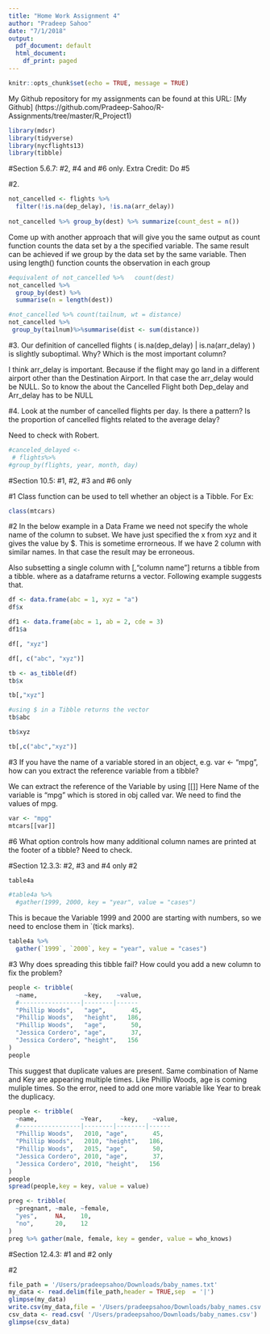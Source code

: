 ```yaml
---
title: "Home Work Assignment 4"
author: "Pradeep Sahoo"
date: "7/1/2018"
output:
  pdf_document: default
  html_document:
    df_print: paged
---
```


```r
knitr::opts_chunk$set(echo = TRUE, message = TRUE)
```
My Github repository for my assignments can be found at this URL: [My Github] (https://github.com/Pradeep-Sahoo/R-Assignments/tree/master/R_Project1)

```r
library(mdsr)
library(tidyverse)
library(nycflights13)
library(tibble)
```
#Section 5.6.7: #2, #4 and #6 only. Extra Credit: Do #5

#2.
```r
not_cancelled <- flights %>%
  filter(!is.na(dep_delay), !is.na(arr_delay))
  
not_cancelled %>% group_by(dest) %>% summarize(count_dest = n())
```
Come up with another approach that will give you the same output as
count function counts  the data set by a the specified variable. The same result can be achieved if we group by the data set by the same variable. Then using length() function counts the observation in each group

```r
#equivalent of not_cancelled %>%   count(dest)
not_cancelled %>% 
  group_by(dest) %>%
  summarise(n = length(dest))
```

```r
#not_cancelled %>% count(tailnum, wt = distance)
not_cancelled %>% 
 group_by(tailnum)%>%summarise(dist <- sum(distance))
```

#3. 
Our definition of cancelled flights (
is.na(dep_delay) | is.na(arr_delay) ) is slightly suboptimal. Why? Which is the most important column?

I think arr_delay is important. Because if the flight may go land in a different airport other than the Destination Airport. In that case the arr_delay would be NULL. So to know the about the Cancelled Flight both Dep_delay and Arr_delay has to be NULL

#4. 
Look at the number of cancelled flights per day. Is there a pattern? Is the proportion of cancelled flights related to the average delay?

Need to check with Robert.

```r
#canceled_delayed <- 
 # flights%>%
#group_by(flights, year, month, day)

```

#Section 10.5: #1, #2, #3 and #6 only

#1
Class function can be used to tell whether an object is a Tibble. For Ex: 
```r
class(mtcars)
```

#2
In the below example in a Data Frame  we need not specify the whole name of the column to subset. We have just specified the x from xyz and it gives the value by $. This is sometime errorneous. If we have 2 column with similar names. In that case the result may be erroneous. 

Also subsetting a single column with [,"column name"] returns a tibble from a tibble. where as a dataframe returns a vector. Following example suggests that. 

```r
df <- data.frame(abc = 1, xyz = "a")
df$x
```
```r
df1 <- data.frame(abc = 1, ab = 2, cde = 3)
df1$a
```

```r
df[, "xyz"]
```

```r
df[, c("abc", "xyz")]
```
```r
tb <- as_tibble(df)
tb$x
```
```r
tb[,"xyz"]
```
```r
#using $ in a Tibble returns the vector
tb$abc
```
```r
tb$xyz
```

```r
tb[,c("abc","xyz")]
```
#3
If you have the name of a variable stored in an object, e.g. var <- "mpg", how can you extract the reference variable from a tibble?

We can extract the reference of the Variable by using [[]]
Here Name of the variable is "mpg" which is stored in obj called var. We need to find the values of mpg. 

```r
var <- "mpg"
mtcars[[var]]
```

#6
What option controls how many additional column names are printed at the footer of a tibble?
Need to check.

#Section 12.3.3: #2, #3 and #4 only
#2
```r
table4a
```
```r
#table4a %>% 
  #gather(1999, 2000, key = "year", value = "cases")
```
This is becaue the Variable 1999 and 2000 are starting with numbers, so we need to enclose them in `(tick marks).

```r
table4a %>% 
  gather(`1999`, `2000`, key = "year", value = "cases")
```
#3
Why does spreading this tibble fail? How could you add a new column to fix the problem?
```r
people <- tribble(
  ~name,             ~key,    ~value,
  #-----------------|--------|------
  "Phillip Woods",   "age",       45,
  "Phillip Woods",   "height",   186,
  "Phillip Woods",   "age",       50,
  "Jessica Cordero", "age",       37,
  "Jessica Cordero", "height",   156
)
people
```
This suggest that duplicate values are present. Same combination of Name and Key are appearing multiple times. Like Phillip Woods, age is coming muliple times. So the error, need to add one more variable like Year to break the duplicacy. 
```r
people <- tribble(
  ~name,            ~Year,     ~key,    ~value,
  #-----------------|--------|--------|------
  "Phillip Woods",   2010, "age",       45,
  "Phillip Woods",   2010, "height",   186,
  "Phillip Woods",   2015, "age",       50,
  "Jessica Cordero", 2010, "age",       37,
  "Jessica Cordero", 2010, "height",   156
)
people
spread(people,key = key, value = value)
```

```r
preg <- tribble(
  ~pregnant, ~male, ~female,
  "yes",     NA,    10,
  "no",      20,    12
)
preg %>% gather(male, female, key = gender, value = who_knows)
```


#Section 12.4.3: #1 and #2 only


#2
```r
file_path = '/Users/pradeepsahoo/Downloads/baby_names.txt'
my_data <- read.delim(file_path,header = TRUE,sep  = '|')
glimpse(my_data)
write.csv(my_data,file = '/Users/pradeepsahoo/Downloads/baby_names.csv')
csv_data <- read.csv( '/Users/pradeepsahoo/Downloads/baby_names.csv')
glimpse(csv_data)
```

